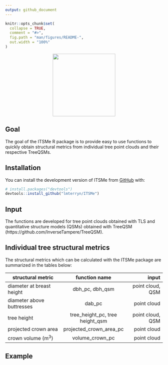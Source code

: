 ```yaml
---
output: github_document
---
```


<!-- README.md is generated from README.Rmd. Please edit that file -->

```r
knitr::opts_chunk$set(
  collapse = TRUE,
  comment = "#>",
  fig.path = "man/figures/README-",
  out.width = "100%"
)
```

<p align="center">
    <img src="man/figures/logo.png" height="200" >
</p>

<!-- badges: start -->
<!-- badges: end -->

## Goal

The goal of the ITSMe R package is to provide easy to use functions to quickly 
obtain structural metrics from individual tree point clouds and their respective 
TreeQSMs. 

## Installation

You can install the development version of ITSMe from 
[GitHub](https://github.com/) with:

``` r
# install.packages("devtools")
devtools::install_github("lmterryn/ITSMe")
```
## Input

The functions are developed for tree point clouds obtained with TLS
and quantitative structure models (QSMs) obtained with TreeQSM 
(https://github.com/InverseTampere/TreeQSM).

## Individual tree structural metrics 

The structural metrics which can be calculated with the ITSMe package are 
summarized in the tables below:

| structural metric             | function name                     | input              |
| ------------------------------|:---------------------------------:|-------------------:|
| diameter at breast height     | dbh_pc, dbh_qsm                   | point cloud, QSM   |
| diameter above buttresses     | dab_pc                            | point cloud        |
| tree height                   | tree_height_pc, tree height_qsm   | point cloud, QSM   |
| projected crown area          | projected_crown_area_pc           | point cloud        |
| crown volume (m$^{3}$)        | volume_crown_pc                   | point cloud        |

## Example

